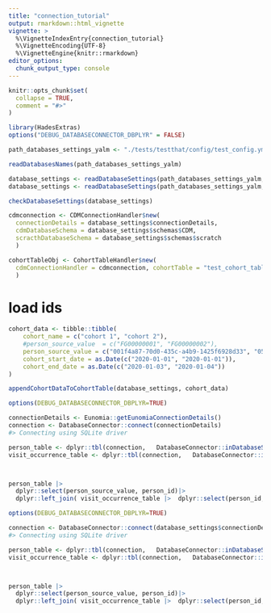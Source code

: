 ```yaml
---
title: "connection_tutorial"
output: rmarkdown::html_vignette
vignette: >
  %\VignetteIndexEntry{connection_tutorial}
  %\VignetteEncoding{UTF-8}
  %\VignetteEngine{knitr::rmarkdown}
editor_options: 
  chunk_output_type: console
---
```


```r
knitr::opts_chunk$set(
  collapse = TRUE,
  comment = "#>"
)
```

```r
library(HadesExtras)
options("DEBUG_DATABASECONNECTOR_DBPLYR" = FALSE)
```


```r

path_databases_settings_yalm <- "./tests/testthat/config/test_config.yml"

readDatabasesNames(path_databases_settings_yalm)

```

```r
database_settings <- readDatabaseSettings(path_databases_settings_yalm, "dev_eunomia")
database_settings <- readDatabaseSettings(path_databases_settings_yalm, "dev_bigquery")
```

```r
checkDatabaseSettings(database_settings)
```



```r

cdmconnection <- CDMConnectionHandler$new(
  connectionDetails = database_settings$connectionDetails, 
  cdmDatabaseSchema = database_settings$schemas$CDM,
  scracthDatabaseSchema = database_settings$schemas$scratch
  )

```



```r

cohortTableObj <- CohortTableHandler$new( 
  cdmConnectionHandler = cdmconnection, cohortTable = "test_cohort_table"
  )

```

# load ids 

```r

cohort_data <- tibble::tibble(
    cohort_name = c("cohort 1", "cohort 2"),
    #person_source_value  = c("FG00000001", "FG00000002"),
    person_source_value = c("001f4a87-70d0-435c-a4b9-1425f6928d33", "052d9254-80e8-428f-b8b6-69518b0ef3f3"),
    cohort_start_date = as.Date(c("2020-01-01", "2020-01-01")),
    cohort_end_date = as.Date(c("2020-01-03", "2020-01-04"))
)

appendCohortDataToCohortTable(database_settings, cohort_data)

```




























```r


options(DEBUG_DATABASECONNECTOR_DBPLYR=TRUE)

connectionDetails <- Eunomia::getEunomiaConnectionDetails()
connection <- DatabaseConnector::connect(connectionDetails)
#> Connecting using SQLite driver

person_table <- dplyr::tbl(connection,   DatabaseConnector::inDatabaseSchema("main","person"))
visit_occurrence_table <- dplyr::tbl(connection,   DatabaseConnector::inDatabaseSchema("main","visit_occurrence"))



person_table |> 
  dplyr::select(person_source_value, person_id)|>
  dplyr::left_join( visit_occurrence_table |>  dplyr::select(person_id, visit_occurrence_id), by="person_id" ) 
```


```r


options(DEBUG_DATABASECONNECTOR_DBPLYR=TRUE)

connection <- DatabaseConnector::connect(database_settings$connectionDetails)
#> Connecting using SQLite driver

person_table <- dplyr::tbl(connection,   DatabaseConnector::inDatabaseSchema("atlas-development-270609:finngen_omop_r11","person"))
visit_occurrence_table <- dplyr::tbl(connection,   DatabaseConnector::inDatabaseSchema("atlas-development-270609:finngen_omop_r11","visit_occurrence"))



person_table |> 
  dplyr::select(person_source_value, person_id)|>
  dplyr::left_join( visit_occurrence_table |>  dplyr::select(person_id, visit_occurrence_id), by="person_id" ) 
```



























